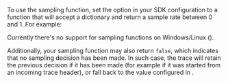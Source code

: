 To use the sampling function, set the <PlatformIdentifier name="traces-sampler" /> option in your SDK configuration to a function that will accept a <PlatformIdentifier name="sampling-context" /> dictionary and return a sample rate between 0 and 1. For example:

<PlatformContent includePath="performance/traces-sampler-as-sampler" />

<Alert>

Currently there's no support for sampling functions on Windows/Linux (<PlatformIdentifier name="traces-sampler" />).

</Alert>

Additionally, your sampling function may also return `false`, which indicates that no sampling decision has been made. In such case, the trace will retain the previous decision if it has been made (for example if it was started from an incoming trace header), or fall back to the value configured in <PlatformIdentifier name="traces-sample-rate" />.
